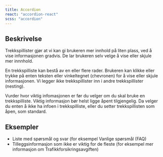 ```yaml
---
title: Accordion
react: "accordion-react"
scss: "accordion"
---
```



<Example />

## Beskrivelse

Trekkspillister gjør at vi kan gi brukeren mer innhold på liten plass, ved å vise informasjonen gradvis. De lar brukeren selv velge å vise eller skjule mer innnhold.

En trekkspilliste kan bestå av en eller flere rader. Brukeren kan klikke eller trykke på enten teksten eller vinkeltegnet (chevronen) for å vise eller skjule informasjonen. Vi legger ikke trekkspillister inn i andre trekkspillister (nesting).

Vurder hvor viktig infomasjonen er før du velger om du skal bruke en trekkspilliste. Viktig informasjon bør helst ligge åpent tilgjengelig. Da velger du enten å ikke ha infoen i trekkspilliste, eller du setter trekkspillisten som åpen, som standard.

## Eksempler

-   Liste med spørsmål og svar (for eksempel Vanlige spørsmål (FAQ)
-   Tilleggsinformasjon som ikke er viktig for de fleste (for eksempel mer informasjon om Trafikkforsikringsavgiften)

